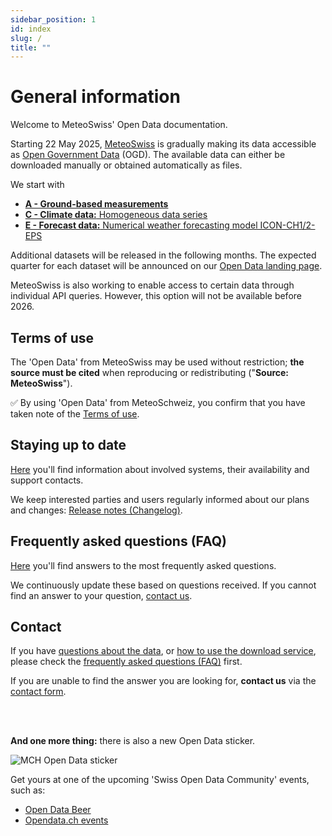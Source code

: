 ```yaml
---
sidebar_position: 1
id: index
slug: /
title: ""
---
```


# General information

Welcome to MeteoSwiss' Open Data documentation.

Starting 22 May 2025, [MeteoSwiss](https://www.meteoswiss.admin.ch/about-us/legal-mandate.html) is gradually making its data accessible as [Open Government Data](https://www.bfs.admin.ch/bfs/en/home/services/ogd/at-a-glance.html) (OGD). The available data can either be downloaded manually or obtained automatically as files.

We start with 
- [**A - Ground-based measurements**](/a-data-groundbased)
- [**C - Climate data:** Homogeneous data series](/c-climate-data)
- [**E - Forecast data:** Numerical weather forecasting model ICON-CH1/2-EPS](/e-forecast-data)

Additional datasets will be released in the following months. The expected quarter for each dataset will be announced on our [Open Data landing page](https://www.meteoswiss.admin.ch/services-and-publications/service/open-data.html).

MeteoSwiss is also working to enable access to certain data through individual API queries. However, this option will not be available before 2026.


## Terms of use

The 'Open Data' from MeteoSwiss may be used without restriction; **the source must be cited** when reproducing or redistributing ("**Source: MeteoSwiss**").

:white_check_mark: By using 'Open Data' from MeteoSchweiz, you confirm that you have taken note of the [Terms of use](/general/terms-of-use).


## Staying up to date

[Here](/general/status#systems-their-availability-and-support-contacts) you'll find information about involved systems, their availability and support contacts. 

We keep interested parties and users regularly informed about our plans and changes: [Release notes (Changelog)](/general/status#release-notes-changelog).


## Frequently asked questions (FAQ)

[Here](/general/faq) you'll find answers to the most frequently asked questions. 

We continuously update these based on questions received. If you cannot find an answer to your question, [contact us](/general/contact).


## Contact

If you have [questions about the data](/a-data-groundbased), or [how to use the download service](/general/download), please check the [frequently asked questions (FAQ)](general/faq) first. 

If you are unable to find the answer you are looking for, **contact us** via the [contact form](https://www.meteoswiss.admin.ch/about-us/contact/contact-form.html).

<br></br>

**And one more thing:** there is also a new Open Data sticker.

![MCH Open Data sticker](./static/docs_img/mch_open_data_sticker.png)

Get yours at one of the upcoming 'Swiss Open Data Community' events, such as:
- [Open Data Beer](https://opendatabeer.ch/agenda/)
- [Opendata.ch events](https://opendata.ch/events/)
